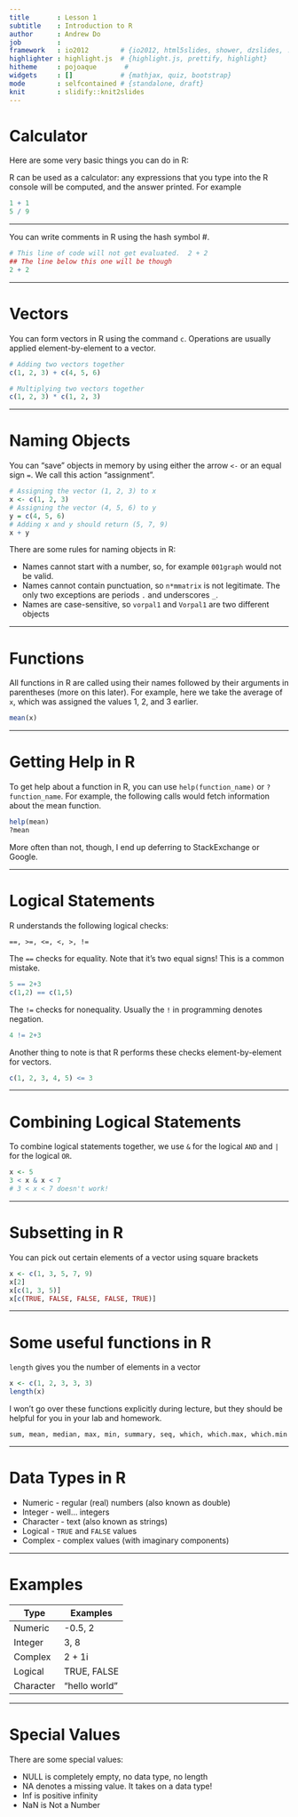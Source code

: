 ---
title       : Lesson 1
subtitle    : Introduction to R
author      : Andrew Do
job         : 
framework   : io2012        # {io2012, html5slides, shower, dzslides, ...}
highlighter : highlight.js  # {highlight.js, prettify, highlight}
hitheme     : pojoaque       # 
widgets     : []            # {mathjax, quiz, bootstrap}
mode        : selfcontained # {standalone, draft}
knit        : slidify::knit2slides
---

# Calculator

Here are some very basic things you can do in R:

R can be used as a calculator: any expressions that you type into the R console will be
computed, and the answer printed.  For example

```{r}
1 + 1
5 / 9
```

---

You can write comments in R using the hash symbol #.

```{r}
# This line of code will not get evaluated.  2 + 2
## The line below this one will be though
2 + 2
```

---

# Vectors

You can form vectors in R using the command `c`.  Operations are usually applied element-by-element to a vector.

```{r}
# Adding two vectors together
c(1, 2, 3) + c(4, 5, 6)

# Multiplying two vectors together
c(1, 2, 3) * c(1, 2, 3)
```

---

# Naming Objects

You can "save" objects in memory by using either the arrow `<-` or an equal sign `=`. We call this action "assignment".

```{r}
# Assigning the vector (1, 2, 3) to x
x <- c(1, 2, 3)
# Assigning the vector (4, 5, 6) to y
y = c(4, 5, 6)
# Adding x and y should return (5, 7, 9)
x + y
```

There are some rules for naming objects in R:

* Names cannot start with a number, so, for example `001graph` would not be valid.
* Names cannot contain punctuation, so `n*mmatrix` is not legitimate.  The only two exceptions are periods `.` and underscores `_`.
* Names are case-sensitive, so `vorpal1` and `Vorpal1` are two different objects

---

# Functions

All functions in R are called using their names followed by their arguments in parentheses (more on this later).  For example, here we take the average of `x`, which was assigned the values 1, 2, and 3 earlier.

```{r}
mean(x)
```

---

# Getting Help in R

To get help about a function in R, you can use `help(function_name)` or `?function_name`.  For example, the following calls would fetch information about the mean function.

```{r, eval = F}
help(mean)
?mean
```

More often than not, though, I end up deferring to StackExchange or Google.

---

# Logical Statements
R understands the following logical checks:
```
==, >=, <=, <, >, !=
```
The `==` checks for equality.  Note that it's two equal signs! This is a common mistake.
```{r}
5 == 2+3
c(1,2) == c(1,5)
```
The `!=` checks for nonequality.  Usually the `!` in programming denotes negation.
```{r}
4 != 2+3
```
Another thing to note is that R performs these checks element-by-element for vectors.
```{r}
c(1, 2, 3, 4, 5) <= 3
```

---

# Combining Logical Statements
To combine logical statements together, we use `&` for the logical `AND` and `|` for the logical `OR`.

```{r}
x <- 5
3 < x & x < 7
# 3 < x < 7 doesn't work!
```

---

# Subsetting in R

You can pick out certain elements of a vector using square brackets
```{r}
x <- c(1, 3, 5, 7, 9)
x[2]
x[c(1, 3, 5)]
x[c(TRUE, FALSE, FALSE, FALSE, TRUE)]
```

---

# Some useful functions in R

`length` gives you the number of elements in a vector
```{r}
x <- c(1, 2, 3, 3, 3)
length(x)
```

I won't go over these functions explicitly during lecture, but they should be helpful for you in your lab and homework.

```
sum, mean, median, max, min, summary, seq, which, which.max, which.min
```

---

# Data Types in R

* Numeric - regular (real) numbers (also known as double)
* Integer - well... integers
* Character - text (also known as strings)
* Logical - `TRUE` and `FALSE` values
* Complex - complex values (with imaginary components)

---

# Examples

Type       | Examples
---------- | --------
Numeric    | -0.5, 2
Integer    | 3, 8
Complex    | 2 + 1i
Logical    | TRUE, FALSE
Character  | "hello world"

---

# Special Values

There are some special values:

* NULL is completely empty, no data type, no length
* NA denotes a missing value.  It takes on a data type!
* Inf is positive infinity
* NaN is Not a Number





